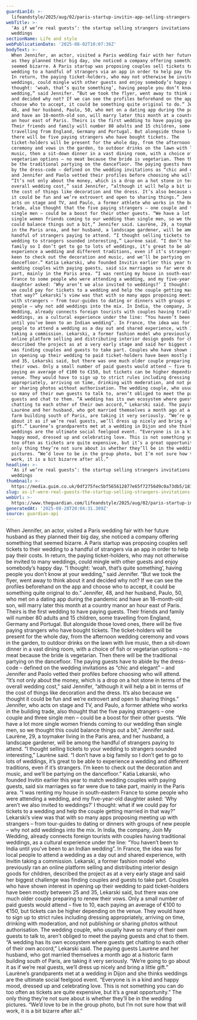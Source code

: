 ```yaml
---
guardianId: >-
  lifeandstyle/2025/aug/02/paris-startup-invitin-app-selling-strangers-invites-to-weddings
webTitle: >-
  ‘As if we’re real guests’: the startup selling strangers invitations to
  weddings
sectionName: Life and style
webPublicationDate: '2025-08-02T10:07:36Z'
bodyText: >-
  When Jennifer, an actor, visited a Paris wedding fair with her future husband
  as they planned their big day, she noticed a company offering something that
  seemed bizarre. A Paris startup was proposing couples sell tickets to their
  wedding to a handful of strangers via an app in order to help pay their costs.
  In return, the paying ticket-holders, who may not otherwise be invited to many
  weddings, could mingle with other guests and enjoy somebody’s happy day. “I
  thought: ‘woah, that’s quite something’, having people you don’t know at your
  wedding,” said Jennifer. “But we took the flyer, went away to think about it
  and decided why not? If we can see the profiles beforehand on the app and
  choose who to accept, it could be something quite original to do.” Jennifer,
  48, and her husband, Paulo, 50, who met on a dating app during the pandemic
  and have an 18-month-old son, will marry later this month at a country manor
  an hour east of Paris. Theirs is the first wedding to have paying guests.
  Their friends and family will number 80 adults and 15 children, some
  travelling from England, Germany and Portugal. But alongside those loved ones,
  there will be five paying strangers who have bought tickets. The
  ticket-holders will be present for the whole day, from the afternoon wedding
  ceremony and vows in the garden, to outdoor drinks on the lawn with live
  music, then a sit-down dinner in a vast dining room, with a choice of fish or
  vegetarian options – no meat because the bride is vegetarian. Then there will
  be the traditional partying on the dancefloor. The paying guests have to abide
  by the dress-code – defined on the wedding invitations as “chic and elegant” –
  and Jennifer and Paolo vetted their profiles before choosing who will attend.
  “It’s not only about the money, which is a drop on a hot stone in terms of the
  overall wedding cost,” said Jennifer, “although it will help a bit in terms of
  the cost of things like decoration and the dress. It’s also because we thought
  it could be fun and we’re extrovert and open to sharing things.” Jennifer, who
  acts on stage and TV, and Paulo, a former athlete who works in the building
  trade, also thought that the five paying strangers – one couple and three
  single men – could be a boost for their other guests. “We have a lot more
  single women friends coming to our wedding than single men, so we thought this
  could balance things out a bit,” Jennifer said. Laurène, 29, a toymaker living
  in the Paris area, and her husband, a landscape gardener, will be among the
  handful of strangers paying to attend. “I thought selling tickets to your
  wedding to strangers sounded interesting,” Laurène said. “I don’t have a big
  family so I don’t get to go to lots of weddings, it’s great to be able to
  experience a wedding and different traditions, even if it’s strangers. I’m
  keen to check out the decoration and music, and we’ll be partying on the
  dancefloor.” Katia Lekarski, who founded Invitin earlier this year to match
  wedding couples with paying guests, said six marriages so far were due to take
  part, mainly in the Paris area. “I was renting my house in south-eastern
  France to some people who were attending a wedding, and my five-year-old
  daughter asked: ‘Why aren’t we also invited to weddings?’ I thought: what if
  we could pay for tickets to a wedding and help the couple getting married in
  that way?” Lekarski’s view was that with so many apps proposing meeting up
  with strangers – from tour-guides to dating or dinners with groups of new
  people – why not add weddings into the mix. In India, the company, Join My
  Wedding, already connects foreign tourists with couples having traditional
  weddings, as a cultural experience under the line: “You haven’t been to India
  until you’ve been to an Indian wedding”. In France, the idea was for local
  people to attend a wedding as a day out and shared experience, with Invitin
  taking a commission. Lekarski, a former fashion model who previously ran an
  online platform selling and distributing interior design goods for children,
  described the project as at a very early stage and said her biggest challenge
  was finding couples and guests to take part. Couples who have shown interest
  in opening up their wedding to paid ticket-holders have been mostly between 25
  and 35, Lekarski said, but there was one much older couple preparing to renew
  their vows. Only a small number of paid guests would attend – five to 10, each
  paying an average of €100 to €150, but tickets can be higher depending on the
  venue. They would have to sign up to strict rules including dressing
  appropriately, arriving on time, drinking with moderation, and not publishing
  or sharing photos without authorisation. The wedding couple, who usually have
  so many of their own guests to talk to, aren’t obliged to meet the paying
  guests and chat to them. “A wedding has its own ecosystem where guests get
  chatting to each other of their own accord,” Lekarski said. The paying guests
  Laurène and her husband, who got married themselves a month ago at a historic
  farm building south of Paris, are taking it very seriously. “We’re going to go
  about it as if we’re real guests, we’ll dress up nicely and bring a little
  gift.” Laurène’s grandparents met at a wedding in Dijon and she thinks
  weddings are the ultimate social feelgood event. “Everyone is in a kind and
  happy mood, dressed up and celebrating love. This is not something you can do
  too often as tickets are quite expensive, but it’s a great opportunity.” The
  only thing they’re not sure about is whether they’ll be in the wedding
  pictures. “We’d love to be in the group photo, but I’m not sure how that will
  work, it is a bit bizarre after all.”
headline: >-
  ‘As if we’re real guests’: the startup selling strangers invitations to
  weddings
thumbnail: >-
  https://media.guim.co.uk/0df275fec5bf565612877e65f72756d9c0a73db5/1811_2270_2179_1744/500.jpg
slug: as-if-were-real-guests-the-startup-selling-strangers-invitations-to-weddings
webUrl: >-
  https://www.theguardian.com/lifeandstyle/2025/aug/02/paris-startup-invitin-app-selling-strangers-invites-to-weddings
generatedAt: '2025-08-28T20:04:31.309Z'
source: guardian-api
---
```

When Jennifer, an actor, visited a Paris wedding fair with her future husband as they planned their big day, she noticed a company offering something that seemed bizarre. A Paris startup was proposing couples sell tickets to their wedding to a handful of strangers via an app in order to help pay their costs. In return, the paying ticket-holders, who may not otherwise be invited to many weddings, could mingle with other guests and enjoy somebody’s happy day. “I thought: ‘woah, that’s quite something’, having people you don’t know at your wedding,” said Jennifer. “But we took the flyer, went away to think about it and decided why not? If we can see the profiles beforehand on the app and choose who to accept, it could be something quite original to do.” Jennifer, 48, and her husband, Paulo, 50, who met on a dating app during the pandemic and have an 18-month-old son, will marry later this month at a country manor an hour east of Paris. Theirs is the first wedding to have paying guests. Their friends and family will number 80 adults and 15 children, some travelling from England, Germany and Portugal. But alongside those loved ones, there will be five paying strangers who have bought tickets. The ticket-holders will be present for the whole day, from the afternoon wedding ceremony and vows in the garden, to outdoor drinks on the lawn with live music, then a sit-down dinner in a vast dining room, with a choice of fish or vegetarian options – no meat because the bride is vegetarian. Then there will be the traditional partying on the dancefloor. The paying guests have to abide by the dress-code – defined on the wedding invitations as “chic and elegant” – and Jennifer and Paolo vetted their profiles before choosing who will attend. “It’s not only about the money, which is a drop on a hot stone in terms of the overall wedding cost,” said Jennifer, “although it will help a bit in terms of the cost of things like decoration and the dress. It’s also because we thought it could be fun and we’re extrovert and open to sharing things.” Jennifer, who acts on stage and TV, and Paulo, a former athlete who works in the building trade, also thought that the five paying strangers – one couple and three single men – could be a boost for their other guests. “We have a lot more single women friends coming to our wedding than single men, so we thought this could balance things out a bit,” Jennifer said. Laurène, 29, a toymaker living in the Paris area, and her husband, a landscape gardener, will be among the handful of strangers paying to attend. “I thought selling tickets to your wedding to strangers sounded interesting,” Laurène said. “I don’t have a big family so I don’t get to go to lots of weddings, it’s great to be able to experience a wedding and different traditions, even if it’s strangers. I’m keen to check out the decoration and music, and we’ll be partying on the dancefloor.” Katia Lekarski, who founded Invitin earlier this year to match wedding couples with paying guests, said six marriages so far were due to take part, mainly in the Paris area. “I was renting my house in south-eastern France to some people who were attending a wedding, and my five-year-old daughter asked: ‘Why aren’t we also invited to weddings?’ I thought: what if we could pay for tickets to a wedding and help the couple getting married in that way?” Lekarski’s view was that with so many apps proposing meeting up with strangers – from tour-guides to dating or dinners with groups of new people – why not add weddings into the mix. In India, the company, Join My Wedding, already connects foreign tourists with couples having traditional weddings, as a cultural experience under the line: “You haven’t been to India until you’ve been to an Indian wedding”. In France, the idea was for local people to attend a wedding as a day out and shared experience, with Invitin taking a commission. Lekarski, a former fashion model who previously ran an online platform selling and distributing interior design goods for children, described the project as at a very early stage and said her biggest challenge was finding couples and guests to take part. Couples who have shown interest in opening up their wedding to paid ticket-holders have been mostly between 25 and 35, Lekarski said, but there was one much older couple preparing to renew their vows. Only a small number of paid guests would attend – five to 10, each paying an average of €100 to €150, but tickets can be higher depending on the venue. They would have to sign up to strict rules including dressing appropriately, arriving on time, drinking with moderation, and not publishing or sharing photos without authorisation. The wedding couple, who usually have so many of their own guests to talk to, aren’t obliged to meet the paying guests and chat to them. “A wedding has its own ecosystem where guests get chatting to each other of their own accord,” Lekarski said. The paying guests Laurène and her husband, who got married themselves a month ago at a historic farm building south of Paris, are taking it very seriously. “We’re going to go about it as if we’re real guests, we’ll dress up nicely and bring a little gift.” Laurène’s grandparents met at a wedding in Dijon and she thinks weddings are the ultimate social feelgood event. “Everyone is in a kind and happy mood, dressed up and celebrating love. This is not something you can do too often as tickets are quite expensive, but it’s a great opportunity.” The only thing they’re not sure about is whether they’ll be in the wedding pictures. “We’d love to be in the group photo, but I’m not sure how that will work, it is a bit bizarre after all.”
